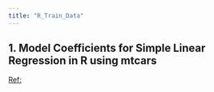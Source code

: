 ```yaml
---
title: "R_Train_Data"
---
```


## 1. **Model Coefficients for Simple Linear Regression in R using mtcars**

[Ref:](https://medium.com/@josef.waples/introduction-to-linear-regression-in-r-b718077614a0)
